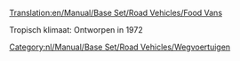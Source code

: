 [[Translation:en/Manual/Base Set/Road Vehicles/Food Vans]]

{{nl/Manual/Base Set/Road Vehicles/Wegvoertuig|name     = Foster Voedselwagen
  |img      = en/Archive/Old 32bpp/Foster Food Van.png
  |price    = £4.592 (€9.184)  
  |speed    = 30 mph (48 km/h)
  |annual   = £421 (€842)
  |designed = 1935
  |life     = 15
  |capacity = 17 ton voedsel
}}
{{nl/Manual/Base Set/Road Vehicles/Wegvoertuig|name     = Perry Voedselwagen
  |img      = en/Archive/Old 32bpp/Perry Food Van.png
  |price    = £5.494 (€10.988)  
  |speed    = 55 mph (88 km/h)
  |annual   = £787 (€1.574)
  |designed = 1971
  |life     = 15
  |capacity = 20 ton voedsel
}}
Tropisch klimaat: Ontworpen in 1972

{{nl/Manual/Base Set/Road Vehicles/Wegvoertuig|name     = Chippy Voedselwagen
  |img      = en/Archive/Old 32bpp/Chippy Food Van.png
  |price    = £5.904 (11.808)  
  |speed    = 70 mph (112 km/h)
  |annual   = £1.125 (€2.250)
  |designed = 2004
  |life     = 15
  |capacity = 22 ton voedsel
}}

[[Category:nl/Manual/Base Set/Road Vehicles/Wegvoertuigen]]